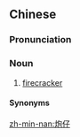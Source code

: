 ==Chinese==
{{zh-forms}}

===Pronunciation===
{{zh-pron
|mn=xm,zz,tw:phàu-仔/qz:phauh-仔
|cat=n
}}

===Noun===
{{zh-noun}}

# {{lb|zh|Min Nan}} [[firecracker]]

====Synonyms====
{{zh-dial|鞭炮}}

[[zh-min-nan:炮仔]]